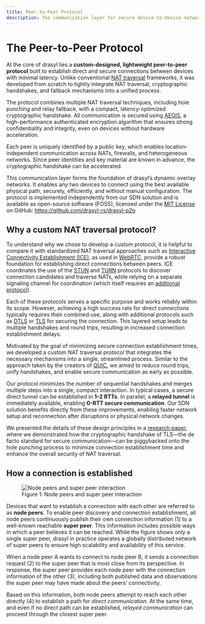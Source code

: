 ```yaml
---
title: Peer-to-Peer Protocol
description: The communication layer for secure device-to-device networking – anywhere
---
```


# The Peer-to-Peer Protocol

At the core of drasyl lies a **custom-designed, lightweight peer-to-peer protocol** built to establish direct and secure connections between devices with minimal latency. Unlike conventional [NAT traversal](https://en.wikipedia.org/wiki/NAT_traversal) frameworks, it was developed from scratch to tightly integrate NAT traversal, cryptographic handshakes, and fallback mechanisms into a unified process.

The protocol combines multiple NAT traversal techniques, including hole punching and relay fallback, with a compact, latency-optimized cryptographic handshake. All communication is secured using [AEGIS](https://datatracker.ietf.org/doc/draft-irtf-cfrg-aegis-aead/), a high-performance authenticated encryption algorithm that ensures strong confidentiality and integrity, even on devices without hardware acceleration.

Each peer is uniquely identified by a public key, which enables location-independent communication across NATs, firewalls, and heterogeneous networks. Since peer identities and key material are known in advance, the cryptographic handshake can be accelerated.

This communication layer forms the foundation of drasyl’s dynamic overlay networks. It enables any two devices to connect using the best available physical path, securely, efficiently, and without manual configuration. The protocol is implemented independently from our SDN solution and is available as open-source software (FOSS), licensed under the [MIT License](https://github.com/drasyl/drasyl-rs/blob/master/LICENSE) on GitHub: https://github.com/drasyl-rs/drasyl-p2p

## Why a custom NAT traversal protocol?

To understand why we chose to develop a custom protocol, it is helpful to compare it with standardized NAT traversal approaches such as [Interactive Connectivity Establishment (ICE)](https://en.wikipedia.org/wiki/Interactive_Connectivity_Establishment), as used in [WebRTC](https://en.wikipedia.org/wiki/WebRTC), provide a robust foundation for establishing direct connections between peers. ICE coordinates the use of the [STUN](https://en.wikipedia.org/wiki/STUN) and [TURN](https://en.wikipedia.org/wiki/Traversal_Using_Relays_around_NAT) protocols to discover connection candidates and traverse NATs, while relying on a separate signaling channel for coordination (which itself requires an [additional protocol](https://en.wikipedia.org/wiki/Session_Initiation_Protocol)).

Each of these protocols serves a specific purpose and works reliably within its scope. However, achieving a high success rate for direct connections typically requires their combined use, along with additional protocols such as [DTLS](https://en.wikipedia.org/wiki/Datagram_Transport_Layer_Security) or [TLS](https://en.wikipedia.org/wiki/Transport_Layer_Security) for securing the connection. This layered setup leads to multiple handshakes and round trips, resulting in increased connection establishment delays.

Motivated by the goal of minimizing secure connection establishment times, we developed a custom NAT traversal protocol that integrates the necessary mechanisms into a single, streamlined process. Similar to the approach taken by the creators of [QUIC](https://en.wikipedia.org/wiki/QUIC), we aimed to reduce round trips, unify handshakes, and enable secure communication as early as possible.

Our protocol minimizes the number of sequential handshakes and merges multiple steps into a single, compact interaction. In typical cases, a secure direct tunnel can be established in **1–2 RTTs**. In parallel, a **relayed tunnel** is immediately available, enabling **0-RTT secure communication**.
Our SDN solution benefits directly from these improvements, enabling faster network setup and reconnection after disruptions or physical network changes.

We presented the details of these design principles in a [research paper](https://ieeexplore.ieee.org/abstract/document/10279326), where we demonstrated how the cryptographic handshake of TLS—the de facto standard for secure communication—can be piggybacked onto the hole punching process to minimize connection establishment time and enhance the overall security of NAT traversal.

## How a connection is established

<figure style={{ textAlign: 'center' }}>
    <img
        src="/img/drasyl-p2p.svg"
        alt="Node peers and super peer interaction"
        style={{
            maxWidth: '700px',
            width: '100%',
            boxShadow: '0 4px 16px rgba(0, 0, 0, 0.15)',
            margin: '1rem auto'
        }}
    />
    <figcaption style={{ textAlign: 'center', color: '#666' }}>
        Figure 1: Node peers and super peer interaction
    </figcaption>
</figure>

Devices that want to establish a connection with each other are referred to as **node peers**. To enable peer discovery and connection establishment, all node peers continuously publish their own connection information (1) to a well-known reachable **super peer**. This information includes possible ways in which a peer believes it can be reached. While the figure shows only a single super peer, drasyl in practice operates a globally distributed network of super peers to ensure high scalability and availability of this service.

When a node peer A wants to connect to node peer B, it sends a connection request (2) to the super peer that is most close from its perspective. In response, the super peer provides each node peer with the connection information of the other (3), including both published data and observations the super peer may have made about the peers’ connectivity.

Based on this information, both node peers attempt to reach each other directly (4) to establish a path for *direct communication*. At the same time, and even if no direct path can be established, _relayed communication_ can proceed through the closest super peer.
